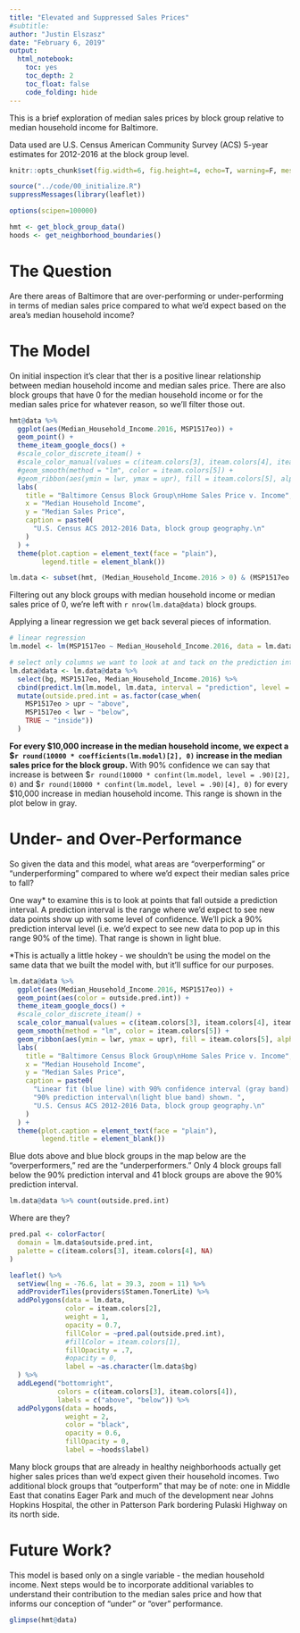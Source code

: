 ```yaml
---
title: "Elevated and Suppressed Sales Prices"
#subtitle: 
author: "Justin Elszasz"
date: "February 6, 2019"
output:
  html_notebook:
    toc: yes
    toc_depth: 2
    toc_float: false
    code_folding: hide
---
```


This is a brief exploration of median sales prices by block group relative to median household income for Baltimore.

Data used are U.S. Census American Community Survey (ACS) 5-year estimates for 2012-2016 at the block group level.

```r
knitr::opts_chunk$set(fig.width=6, fig.height=4, echo=T, warning=F, message=F, include=T)
```

```r
source("../code/00_initialize.R")
suppressMessages(library(leaflet))

options(scipen=100000)

hmt <- get_block_group_data()
hoods <- get_neighborhood_boundaries()
```

# The Question

Are there areas of Baltimore that are over-performing or under-performing in terms of median sales price compared to what we'd expect based on the area's median household income?

# The Model

On initial inspection it's clear that ther is a positive linear relationship between median household income and median sales price. There are also block groups that have 0 for the median household income or for the median sales price for whatever reason, so we'll filter those out.

```r
hmt@data %>%
  ggplot(aes(Median_Household_Income.2016, MSP1517eo)) +
  geom_point() +
  theme_iteam_google_docs() +
  #scale_color_discrete_iteam() +
  #scale_color_manual(values = c(iteam.colors[3], iteam.colors[4], iteam.colors[2]), aesthetics = "color") +
  #geom_smooth(method = "lm", color = iteam.colors[5]) + 
  #geom_ribbon(aes(ymin = lwr, ymax = upr), fill = iteam.colors[5], alpha = 0.2) +
  labs(
    title = "Baltimore Census Block Group\nHome Sales Price v. Income",
    x = "Median Household Income",
    y = "Median Sales Price",
    caption = paste0(
      "U.S. Census ACS 2012-2016 Data, block group geography.\n"
    )
  ) +
  theme(plot.caption = element_text(face = "plain"),
        legend.title = element_blank())
```

```r
lm.data <- subset(hmt, (Median_Household_Income.2016 > 0) & (MSP1517eo > 0))
```

Filtering out any block groups with median household income or median sales price of 0, we're left with `r nrow(lm.data@data)` block groups.

Applying a linear regression we get back several pieces of information.

```r
# linear regression
lm.model <- lm(MSP1517eo ~ Median_Household_Income.2016, data = lm.data@data)

# select only columns we want to look at and tack on the prediction intervals
lm.data@data <- lm.data@data %>% 
  select(bg, MSP1517eo, Median_Household_Income.2016) %>%
  cbind(predict.lm(lm.model, lm.data, interval = "prediction", level = 0.90)) %>%
  mutate(outside.pred.int = as.factor(case_when(
    MSP1517eo > upr ~ "above",
    MSP1517eo < lwr ~ "below",
    TRUE ~ "inside"))
  )
```

**For every $10,000 increase in the median household income, we expect a \$`r round(10000 * coefficients(lm.model)[2], 0)` increase in the median sales price for the block group.** With 90% confidence we can say that increase is between \$`r round(10000 * confint(lm.model, level = .90)[2], 0)`
 and \$`r round(10000 * confint(lm.model, level = .90)[4], 0)` for every $10,000 increase in median household income. This range is shown in the plot below in gray.
 
# Under- and Over-Performance 
 
So given the data and this model, what areas are "overperforming" or "underperforming" compared to where we'd expect their median sales price to fall?

One way* to examine this is to look at points that fall outside a prediction interval. A prediction interval is the range where we'd expect to see new data points show up with some level of confidence. We'll pick a 90% prediction interval level (i.e. we'd expect to see new data to pop up in this range 90% of the time). That range is shown in light blue.

*This is actually a little hokey - we shouldn't be using the model on the same data that we built the model with, but it'll suffice for our purposes.

```r
lm.data@data %>%
  ggplot(aes(Median_Household_Income.2016, MSP1517eo)) +
  geom_point(aes(color = outside.pred.int)) +
  theme_iteam_google_docs() +
  #scale_color_discrete_iteam() +
  scale_color_manual(values = c(iteam.colors[3], iteam.colors[4], iteam.colors[2]), aesthetics = "color") +
  geom_smooth(method = "lm", color = iteam.colors[5]) + 
  geom_ribbon(aes(ymin = lwr, ymax = upr), fill = iteam.colors[5], alpha = 0.2) +
  labs(
    title = "Baltimore Census Block Group\nHome Sales Price v. Income",
    x = "Median Household Income",
    y = "Median Sales Price",
    caption = paste0(
      "Linear fit (blue line) with 90% confidence interval (gray band) and",
      "90% prediction interval\n(light blue band) shown. ",
      "U.S. Census ACS 2012-2016 Data, block group geography.\n"
    )
  ) +
  theme(plot.caption = element_text(face = "plain"),
        legend.title = element_blank())
```


Blue dots above and blue block groups in the map below are the "overperformers," red are the "underperformers." Only 4 block groups fall below the 90% prediction interval and 41 block groups are above the 90% prediction interval. 

```r
lm.data@data %>% count(outside.pred.int)
```

Where are they?

```r
pred.pal <- colorFactor(
  domain = lm.data$outside.pred.int,
  palette = c(iteam.colors[3], iteam.colors[4], NA)
)

leaflet() %>% 
  setView(lng = -76.6, lat = 39.3, zoom = 11) %>%
  addProviderTiles(providers$Stamen.TonerLite) %>%
  addPolygons(data = lm.data,
              color = iteam.colors[2],
              weight = 1,
              opacity = 0.7,
              fillColor = ~pred.pal(outside.pred.int),
              #fillColor = iteam.colors[1],
              fillOpacity = .7,
              #opacity = 0,
              label = ~as.character(lm.data$bg)
  ) %>%
  addLegend("bottomright",
            colors = c(iteam.colors[3], iteam.colors[4]),
            labels = c("above", "below")) %>%
  addPolygons(data = hoods, 
              weight = 2, 
              color = "black",
              opacity = 0.6,
              fillOpacity = 0, 
              label = ~hoods$label)
```

Many block groups that are already in healthy neighborhoods actually get higher sales prices than we'd expect given their household incomes. Two additional block groups that "outperform" that may be of note: one in Middle East that conatins Eager Park and much of the development near Johns Hopkins Hospital, the other in Patterson Park bordering Pulaski Highway on its north side.

# Future Work?

This model is based only on a single variable - the median household income. Next steps would be to incorporate additional variables to understand their contribution to the median sales price and how that informs our conception of "under" or "over" performance.

```r
glimpse(hmt@data)
```


